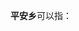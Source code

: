 '''平安乡'''可以指：
{{PRC admin/disambig|21/09/22/206/000|23/08/11/208/000|45/03/32/200/000|50/02/36/266/000|50/02/43/203/000|51/16/21/209/000|51/17/25/217/000|62/05/25/213/000}}
{{disambig|cat=三字中国乡名消歧义}}